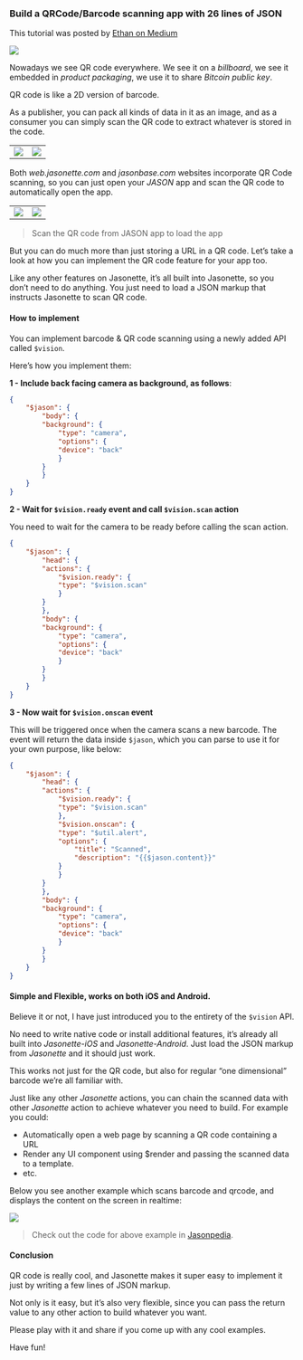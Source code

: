 ### Build a QRCode/Barcode scanning app with 26 lines of JSON

This tutorial was posted by [Ethan on Medium](https://medium.com/@gliechtenstein/build-a-qrcode-barcode-scanning-app-with-26-lines-of-json-b83453d39197)

![](images/tutorials/qrcode/1.gif)

Nowadays we see QR code everywhere. 
We see it on a *billboard*, we see it embedded in *product packaging*, 
we use it to share *Bitcoin public key*.

QR code is like a 2D version of barcode.

As a publisher, you can pack all kinds of data in it as an image,
and as a consumer you can simply scan the QR code to extract whatever is 
stored in the code.

|||
|--|--|
|![](images/tutorials/qrcode/2.png)|![](images/tutorials/qrcode/3.jpeg)|

Both *web.jasonette.com* and *jasonbase.com* websites 
incorporate QR Code scanning, so you can just open your 
*JASON* app and scan the QR code to automatically open the app.

|||
|--|--|
|![](images/tutorials/qrcode/4.png)|![](images/tutorials/qrcode/5.png)|
    
> Scan the QR code from JASON app to load the app

But you can do much more than just storing a URL in a QR code. 
Let’s take a look at how you can implement the QR code feature for your app too.

Like any other features on Jasonette, it’s all built into Jasonette, 
so you don’t need to do anything. 
You just need to load a JSON markup that instructs Jasonette to scan QR code.

#### How to implement

You can implement barcode & QR code scanning using a newly 
added API called `$vision`.

Here’s how you implement them:

**1 - Include back facing camera as background, as follows**:

```json
{
    "$jason": {
        "body": {
        "background": {
            "type": "camera",
            "options": {
            "device": "back"
            }
        }
        }
    }
}
```

**2 - Wait for `$vision.ready` event and call `$vision.scan` action** 

You need to wait for the camera to be ready before calling the scan action.

```json
{
    "$jason": {
        "head": {
        "actions": {
            "$vision.ready": {
            "type": "$vision.scan"
            }
        }
        },
        "body": {
        "background": {
            "type": "camera",
            "options": {
            "device": "back"
            }
        }
        }
    }
}
```

**3 - Now wait for `$vision.onscan` event**

This will be triggered once when the camera scans a new barcode. 
The event will return the data inside `$jason`, which you can parse to use 
it for your own purpose, like below:

```json
{
    "$jason": {
        "head": {
        "actions": {
            "$vision.ready": {
            "type": "$vision.scan"
            },
            "$vision.onscan": {
            "type": "$util.alert",
            "options": {
                "title": "Scanned",
                "description": "{{$jason.content}}"
            }
            }
        }
        },
        "body": {
        "background": {
            "type": "camera",
            "options": {
            "device": "back"
            }
        }
        }
    }
}
```

#### Simple and Flexible, works on both iOS and Android.

Believe it or not, I have just introduced you to the entirety of the 
`$vision` API.

No need to write native code or install additional features, 
it’s already all built into *Jasonette-iOS* and *Jasonette-Android*. 
Just load the JSON markup from *Jasonette* and it should just work.

This works not just for the QR code, 
but also for regular “one dimensional” barcode we’re all familiar with.

Just like any other *Jasonette* actions, 
you can chain the scanned data with other *Jasonette* action 
to achieve whatever you need to build. For example you could:


- Automatically open a web page by scanning a QR code containing a URL
- Render any UI component using $render and passing the scanned data to a template.
- etc.

Below you see another example which scans barcode and qrcode, 
and displays the content on the screen in realtime:

![](images/tutorials/qrcode/6.gif)

> Check out the code for above example in [Jasonpedia](https://github.com/jasonelle/docs/blob/develop/examples/jasonette/apps/jasonpedia/action/vision/index.json).

#### Conclusion

QR code is really cool, and Jasonette makes it super easy to 
implement it just by writing a few lines of JSON markup.

Not only is it easy, but it’s also very flexible, 
since you can pass the return value to any other action to 
build whatever you want.

Please play with it and share if you come up with any cool examples.

Have fun!